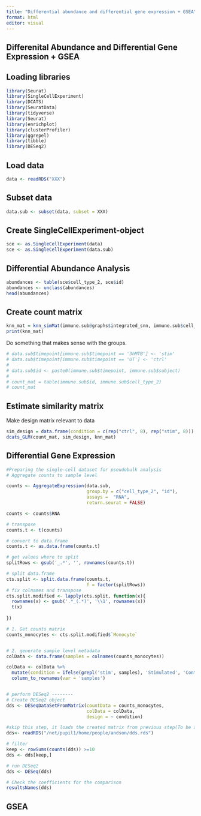 ```yaml
---
title: "Differential abundance and differential gene expression + GSEA"
format: html
editor: visual
---
```


## Differenital Abundance and Differential Gene Expression + GSEA

## Loading libraries
```r
library(Seurat)
library(SingleCellExperiment)
library(DCATS)
library(SeuratData)
library(tidyverse)
library(Seurat)
library(enrichplot)
library(clusterProfiler)
library(ggrepel)
library(tibble)
library(DESeq2)
```

## Load data
```r
data <- readRDS("XXX")
```

## Subset data
```r
data.sub <- subset(data, subset = XXX)
```

## Create SingleCellExperiment-object 
```r
sce <- as.SingleCellExperiment(data)
sce <- as.SingleCellExperiment(data.sub)
```

## Differential Abundance Analysis
```r
abundances <- table(sce$cell_type_2, sce$id) 
abundances <- unclass(abundances) 
head(abundances)
```

## Create count matrix
```r
knn_mat = knn_simMat(immune.sub@graphs$integrated_snn, immune.sub$cell_type_2)
print(knn_mat)
```

Do something that makes sense with the groups. 
```r
# data.sub$timepoint[immune.sub$timepoint == '3hMTB'] <- 'stim'
# data.sub$timepoint[immune.sub$timepoint == 'UT'] <- 'ctrl'
# 
# data.sub$id <- paste0(immune.sub$timepoint, immune.sub$subject)
# 
# count_mat = table(immune.sub$id, immune.sub$cell_type_2)
# count_mat
```

## Estimate similarity matrix
Make design matrix relevant to data
```r
sim_design = data.frame(condition = c(rep("ctrl", 8), rep("stim", 8)))
dcats_GLM(count_mat, sim_design, knn_mat)
```

## Differential Gene Expression
```r

#Preparing the single-cell dataset for pseudobulk analysis
# Aggregate counts to sample level

counts <- AggregateExpression(data.sub, 
                              group.by = c("cell_type_2", "id"),
                              assays =  "RNA",
                              return.seurat = FALSE)

counts <- counts$RNA

# transpose
counts.t <- t(counts)

# convert to data.frame
counts.t <- as.data.frame(counts.t)

# get values where to split
splitRows <- gsub('_.*', '', rownames(counts.t))

# split data.frame
cts.split <- split.data.frame(counts.t,
                              f = factor(splitRows))
# fix colnames and transpose
cts.split.modified <- lapply(cts.split, function(x){
  rownames(x) <- gsub('.*_(.*)', '\\1', rownames(x))
  t(x)
  
})

# 1. Get counts matrix
counts_monocytes <- cts.split.modified$`Monocyte`


# 2. generate sample level metadata
colData <- data.frame(samples = colnames(counts_monocytes))

colData <- colData %>%
  mutate(condition = ifelse(grepl('stim', samples), 'Stimulated', 'Control')) %>%
  column_to_rownames(var = 'samples')


# perform DESeq2 --------
# Create DESeq2 object   
dds <- DESeqDataSetFromMatrix(countData = counts_monocytes,
                              colData = colData,
                              design = ~ condition)

#skip this step, it loads the created matrix from previous step(To be able to knit Rmd)
dds<- readRDS("/net/pupil1/home/people/andson/dds.rds")

# filter
keep <- rowSums(counts(dds)) >=10
dds <- dds[keep,]

# run DESeq2
dds <- DESeq(dds)

# Check the coefficients for the comparison
resultsNames(dds)
```

## GSEA



